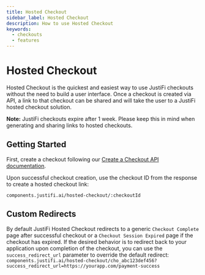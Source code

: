 ```yaml
---
title: Hosted Checkout
sidebar_label: Hosted Checkout
description: How to use Hosted Checkout
keywords:
  - checkouts
  - features
---
```


# Hosted Checkout

Hosted Checkout is the quickest and easiest way to use JustiFi checkouts without the need to build a user interface. Once a checkout is created via API, a link to that checkout can be shared and will take the user to a JustiFi hosted checkout solution.

**Note:** JustiFi checkouts expire after 1 week. Please keep this in mind when generating and sharing links to hosted checkouts.

## Getting Started

First, create a checkout following our [Create a Checkout API documentation](https://docs.justifi.tech/api-spec#tag/Checkouts/operation/CreateCheckout).

Upon successful checkout creation, use the checkout ID from the response to create a hosted checkout link:

```components.justifi.ai/hosted-checkout/:checkoutId```

## Custom Redirects

By default JustiFi Hosted Checkout redirects to a generic `Checkout Complete` page after successful checkout or a `Checkout Session Expired` page if the checkout has expired. If the desired behavior is to redirect back to your application upon completion of the checkout, you can use the `success_redirect_url` parameter to override the default redirect:
```components.justifi.ai/hosted-checkout/cho_abc123def456?success_redirect_url=https://yourapp.com/payment-success```